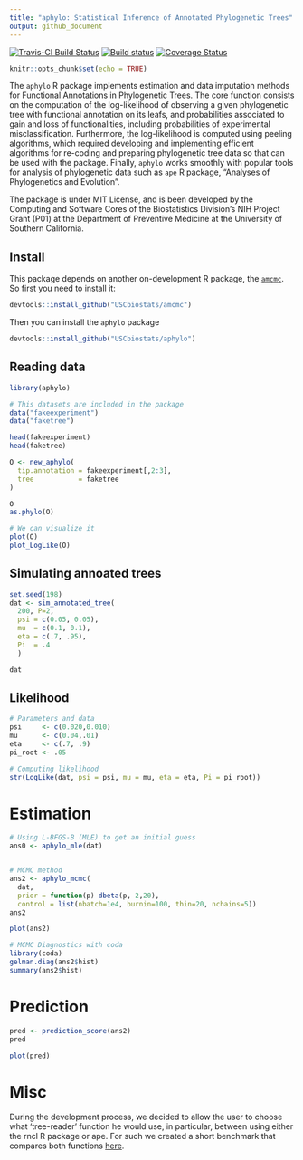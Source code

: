 ```yaml
---
title: "aphylo: Statistical Inference of Annotated Phylogenetic Trees"
output: github_document
---
```


[![Travis-CI Build Status](https://travis-ci.org/USCbiostats/aphylo.svg?branch=master)](https://travis-ci.org/USCbiostats/aphylo)
[![Build status](https://ci.appveyor.com/api/projects/status/1xpgpv10yifojyab?svg=true)](https://ci.appveyor.com/project/gvegayon/phylogenetic)
[![Coverage Status](https://codecov.io/gh/USCbiostats/aphylo/branch/master/graph/badge.svg)](https://codecov.io/gh/USCbiostats/aphylo)


```r
knitr::opts_chunk$set(echo = TRUE)
```

The `aphylo` R package implements estimation and data imputation methods for Functional Annotations in Phylogenetic Trees. The core function consists on the computation of the log-likelihood of observing a given phylogenetic tree with functional annotation on its leafs, and probabilities associated to gain and loss of functionalities, including probabilities of experimental misclassification. Furthermore, the log-likelihood is computed using peeling algorithms, which required developing and implementing efficient algorithms for re-coding and preparing phylogenetic tree data so that can be used with the package. Finally, `aphylo` works smoothly with popular tools for analysis of phylogenetic data such as `ape` R package, "Analyses of Phylogenetics and Evolution".

The package is under MIT License, and is been developed by the Computing and Software Cores of the Biostatistics Division's NIH Project Grant (P01) at the Department of Preventive Medicine at the University of Southern California.

## Install

This package depends on another on-development R package, the [`amcmc`](https://github.com/USCbiostats/amcmc). So first you need to install it:

```r
devtools::install_github("USCbiostats/amcmc")
```

Then you can install the `aphylo` package

```r
devtools::install_github("USCbiostats/aphylo")
```

## Reading data

```r
library(aphylo)
```


```r

# This datasets are included in the package
data("fakeexperiment")
data("faketree")

head(fakeexperiment)
head(faketree)
```

```r
O <- new_aphylo(
  tip.annotation = fakeexperiment[,2:3],
  tree           = faketree
)

O
as.phylo(O)

# We can visualize it
plot(O)
plot_LogLike(O)
```

## Simulating annoated trees

```r
set.seed(198)
dat <- sim_annotated_tree(
  200, P=2, 
  psi = c(0.05, 0.05),
  mu  = c(0.1, 0.1),
  eta = c(.7, .95),
  Pi  = .4
  )

dat
```


## Likelihood


```r
# Parameters and data
psi     <- c(0.020,0.010)
mu      <- c(0.04,.01)
eta     <- c(.7, .9)
pi_root <- .05

# Computing likelihood
str(LogLike(dat, psi = psi, mu = mu, eta = eta, Pi = pi_root))

```

# Estimation

```r
# Using L-BFGS-B (MLE) to get an initial guess
ans0 <- aphylo_mle(dat)


# MCMC method
ans2 <- aphylo_mcmc(
  dat,
  prior = function(p) dbeta(p, 2,20),
  control = list(nbatch=1e4, burnin=100, thin=20, nchains=5))
ans2

plot(ans2)
```

```r
# MCMC Diagnostics with coda
library(coda)
gelman.diag(ans2$hist)
summary(ans2$hist)
```


# Prediction 

```r
pred <- prediction_score(ans2)
pred

plot(pred)
```

# Misc

During the development process, we decided to allow the user to choose what 'tree-reader' function he would use, in particular, between using either the rncl R package or ape. For such we created a short benchmark that compares both functions [here](playground/ape_now_supports_singletons.md).